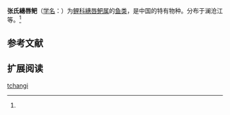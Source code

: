 {{Speciesbox
| name = 张氏繐唇鲃
| status = 
| status_system = 
| image = 
| genus = Crossocheilus
| species = tchangi
| authority = Fowler, 1935<ref name='id6033'>{{cite web| url =http://www.bioinfo.cn/db05/BjdwSpecies.php?action=view&id=6033| title =张氏繐唇鲃| work =中国动物物种编目数据库| publisher =中国科学院微生物研究所| author =中国科学院动物研究所| accessdate =2009-04-11| deadurl =yes| archiveurl =https://web.archive.org/web/20160305033019/http://www.bioinfo.cn/db05/BjdwSpecies.php?action=view&id=6033| archivedate =2016-03-05}}</ref>
}}

'''张氏繐唇鲃'''（[[学名|学名]]：{{lang|la|''Crossocheilus tchangi''}}）为[[鲤科|鲤科]][[繐唇鲃属|繐唇鲃属]]的[[鱼类|鱼类]]，是中国的特有物种。分布于澜沧江等。<ref name='id6033'/>

== 参考文献 ==
{{reflist}}

== 扩展阅读 ==
{{refbegin}}
{{wikispecies-inline|Crossocheilus tchangi|张氏繐唇鲃}}
{{refend}}
{{Taxonbar|from=Q11067334}}

[[Category:繐唇鲃属|tchangi]]


{{鯉形目小作品}}